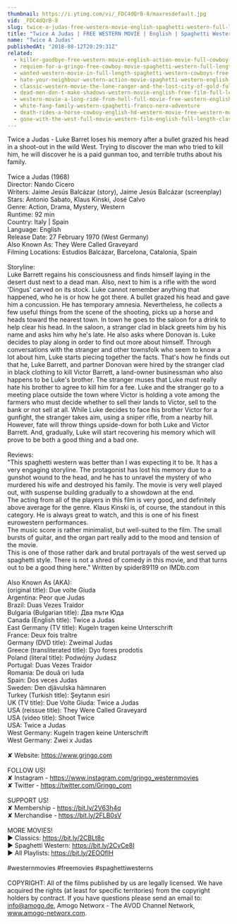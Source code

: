 ```yaml
---
thumbnail: https://i.ytimg.com/vi/_FDC4dQrB-8/maxresdefault.jpg
vid: _FDC4dQrB-8
slug: twice-a-judas-free-western-movie-english-spaghetti-western-full-length
title: "Twice A Judas | FREE WESTERN MOVIE | English | Spaghetti Western | Full Length"
name: "Twice A Judas"
publishedAt: "2018-08-12T20:29:31Z"
related:
  - killer-goodbye-free-western-movie-english-action-movie-full-cowboy-film
  - requiem-for-a-gringo-free-cowboy-movie-spaghetti-western-full-length-western-movie
  - wanted-western-movie-in-full-length-spaghetti-western-cowboys-free-movie
  - hate-your-neighbour-western-action-movie-spaghetti-western-english-cowboy-film
  - classic-western-movie-the-lone-ranger-and-the-lost-city-of-gold-full-length-english
  - dead-men-don-t-make-shadows-western-movie-english-free-film-full-length-spaghetti-western
  - western-movie-a-long-ride-from-hell-full-movie-free-western-english
  - white-fang-family-western-spaghetti-franco-nero-adventure
  - death-rides-a-horse-cowboy-english-hd-western-movie-free-western-movies
  - gone-with-the-west-full-movie-western-film-english-full-length-classic-movie-watchfree
---
```


Twice a Judas - Luke Barret loses his memory after a bullet grazed his head in a shoot-out in the wild West. Trying to discover the man who tried to kill him, he will discover he is a paid gunman too, and terrible truths about his family. <br />
<br />
Twice a Judas (1968)<br />
Director: Nando Cicero<br />
Writers: Jaime Jesús Balcázar (story), Jaime Jesús Balcázar (screenplay) <br />
Stars: Antonio Sabato, Klaus Kinski, José Calvo<br />
Genre: Action, Drama, Mystery,  Western <br />
Runtime: 92 min <br />
Country: Italy | Spain <br />
Language: English<br />
Release Date: 27 February 1970 (West Germany) <br />
Also Known As: They Were Called Graveyard<br />
Filming Locations: Estudios Balcázar, Barcelona, Catalonia, Spain<br />
<br />
Storyline:<br />
Luke Barrett regains his consciousness and finds himself laying in the desert dust next to a dead man. Also, next to him is a rifle with the word 'Dingus' carved on its stock. Luke cannot remember anything that happened, who he is or how he got there. A bullet grazed his head and gave him a concussion. He has temporary amnesia. Nevertheless, he collects a few useful things from the scene of the shooting, picks up a horse and heads toward the nearest town. In town he goes to the saloon for a drink to help clear his head. In the saloon, a stranger clad in black greets him by his name and asks him why he's late. He also asks where Donovan is. Luke decides to play along in order to find out more about himself. Through conversations with the stranger and other townsfolk who seem to know a lot about him, Luke starts piecing together the facts. That's how he finds out that he, Luke Barrett, and partner Donovan were hired by the stranger clad in black clothing to kill Victor Barrett, a land-owner businessman who also happens to be Luke's brother. The stranger muses that Luke must really hate his brother to agree to kill him for a fee. Luke and the stranger go to a meeting place outside the town where Victor is holding a vote among the farmers who must decide whether to sell their lands to Victor, sell to the bank or not sell at all. While Luke decides to face his brother Victor for a gunfight, the stranger takes aim, using a sniper rifle, from a nearby hill. However, fate will throw things upside-down for both Luke and Victor Barrett. And, gradually, Luke will start recovering his memory which will prove to be both a good thing and a bad one.<br />
<br />
Reviews:<br />
"This spaghetti western was better than I was expecting it to be. It has a very engaging storyline. The protagonist has lost his memory due to a gunshot wound to the head, and he has to unravel the mystery of who murdered his wife and destroyed his family. The movie is very well played out, with suspense building gradually to a showdown at the end.<br />
The acting from all of the players in this film is very good, and definitely above average for the genre. Klaus Kinski is, of course, the standout in this category. He is always great to watch, and this is one of his finest eurowestern performances.<br />
The music score is rather minimalist, but well-suited to the film. The small bursts of guitar, and the organ part really add to the mood and tension of the movie.<br />
This is one of those rather dark and brutal portrayals of the west served up spaghetti style. There is not a shred of comedy in this movie, and that turns out to be a good thing here." Written by spider89119 on IMDb.com<br />
<br />
Also Known As (AKA):<br />
(original title): Due volte Giuda<br />
Argentina: Peor que Judas<br />
Brazil: Duas Vezes Traidor<br />
Bulgaria (Bulgarian title): Два пъти Юда<br />
Canada (English title): Twice a Judas<br />
East Germany (TV title): Kugeln tragen keine Unterschrift<br />
France: Deux fois traître<br />
Germany (DVD title): Zweimal Judas<br />
Greece (transliterated title): Dyo fores prodotis<br />
Poland (literal title): Podwójny Judasz<br />
Portugal: Duas Vezes Traidor<br />
Romania: De două ori Iuda<br />
Spain: Dos veces Judas<br />
Sweden: Den djävulska hämnaren<br />
Turkey (Turkish title): Şeytanın esiri<br />
UK (TV title): Due Volte Giuda: Twice a Judas<br />
USA (reissue title): They Were Called Graveyard<br />
USA (video title): Shoot Twice<br />
USA: Twice a Judas<br />
West Germany: Kugeln tragen keine Unterschrift<br />
West Germany: Zwei x Judas<br />
<br />
✘ Website: https://www.grjngo.com<br />
<br />
FOLLOW US!<br />
✘ Instagram - https://www.instagram.com/grjngo_westernmovies<br />
✘ Twitter - https://twitter.com/Grjngo_com<br />
<br />
SUPPORT US!<br />
✘ Membership - https://bit.ly/2V63h4q<br />
✘ Merchandise - https://bit.ly/2FLB0sV<br />
<br />
MORE MOVIES! <br />
► Classics: https://bit.ly/2CBLt8c <br />
► Spaghetti Western: https://bit.ly/2CyCe8I <br />
► All Playlists: https://bit.ly/2EOOfIH <br />
<br />
#westernmovies #freemovies #spaghettiwesterns<br />
<br />
COPYRIGHT: All of the films published by us are legally licensed. We have acquired the rights (at least for specific territories) from the copyright holders by contract. If you have questions please send an email to: info@amogo.de, Amogo Networx - The AVOD Channel Network, www.amogo-networx.com.